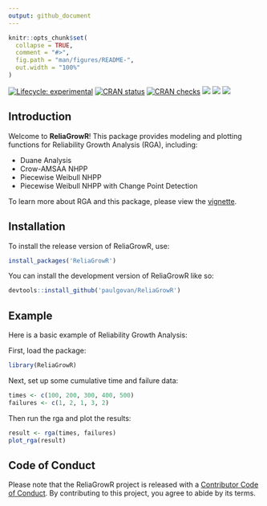 ```yaml
---
output: github_document
---
```


<!-- README.md is generated from README.Rmd. Please edit that file -->

```r
knitr::opts_chunk$set(
  collapse = TRUE,
  comment = "#>",
  fig.path = "man/figures/README-",
  out.width = "100%"
)
```

<!-- badges: start -->
[![Lifecycle: experimental](https://img.shields.io/badge/lifecycle-experimental-orange.svg)](https://lifecycle.r-lib.org/articles/stages.html#experimental)
[![CRAN status](https://www.r-pkg.org/badges/version/ReliaGrowR)](https://CRAN.R-project.org/package=ReliaGrowR)
[![CRAN checks](https://badges.cranchecks.info/summary/ReliaGrowR.svg)](https://cran.r-project.org/web/checks/check_results_ReliaGrowR.html)
[![](http://cranlogs.r-pkg.org/badges/grand-total/ReliaGrowR)](https://cran.r-project.org/package=ReliaGrowR)
[![](http://cranlogs.r-pkg.org/badges/last-month/ReliaGrowR)](https://cran.r-project.org/package=ReliaGrowR)
[![](https://img.shields.io/badge/doi-10.32614/CRAN.package.ReliaGrowR-green.svg)](https://doi.org/10.32614/CRAN.package.ReliaGrowR)
<!-- badges: end -->

## Introduction

Welcome to **ReliaGrowR**! This package provides modeling and plotting functions for Reliability Growth Analysis (RGA), including:  

* Duane Analysis
* Crow-AMSAA NHPP 
* Piecewise Weibull NHPP
* Piecewise Weibull NHPP with Change Point Detection

To learn more about RGA and this package, please view the [vignette](https://paulgovan.github.io/ReliaGrowR/articles/RGA.html).

## Installation

To install the release version of ReliaGrowR, use:

``` r
install_packages('ReliaGrowR')
```

You can install the development version of ReliaGrowR like so:

``` r
devtools::install_github('paulgovan/ReliaGrowR')
```

## Example

Here is a basic example of Reliability Growth Analysis:

First, load the package:
```r
library(ReliaGrowR)
```

Next, set up some cumulative time and failure data:
```r
times <- c(100, 200, 300, 400, 500)
failures <- c(1, 2, 1, 3, 2)
```

Then run the rga and plot the results:
```r
result <- rga(times, failures)
plot_rga(result)
```

## Code of Conduct

Please note that the ReliaGrowR project is released with a [Contributor Code of Conduct](https://contributor-covenant.org/version/2/1/CODE_OF_CONDUCT.html). By contributing to this project, you agree to abide by its terms.
